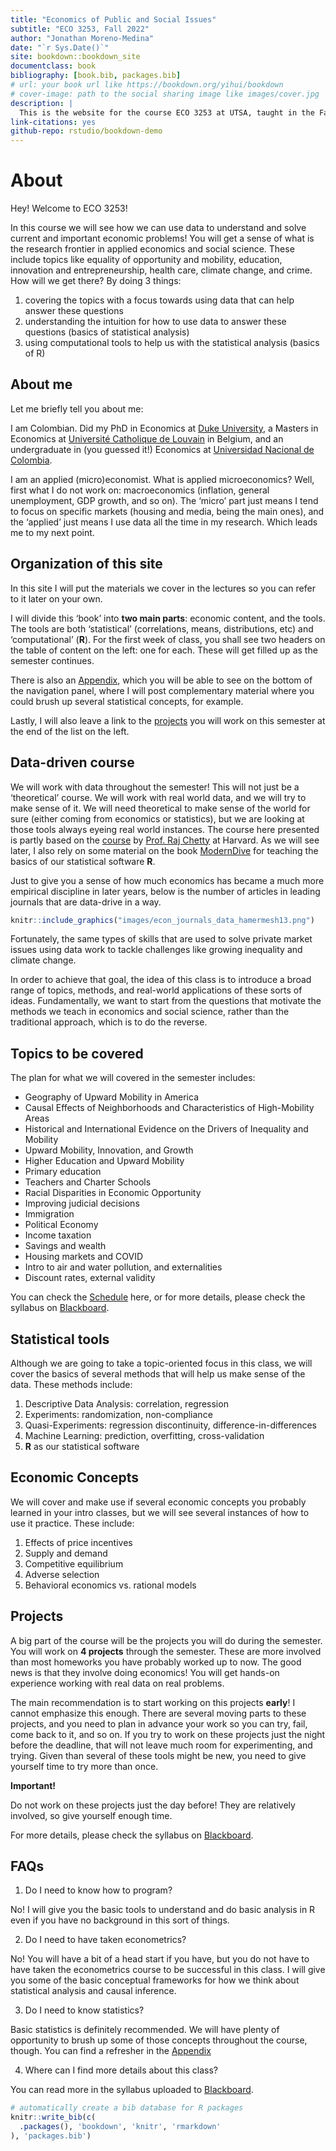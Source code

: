 ```yaml
--- 
title: "Economics of Public and Social Issues"
subtitle: "ECO 3253, Fall 2022"
author: "Jonathan Moreno-Medina"
date: "`r Sys.Date()`"
site: bookdown::bookdown_site
documentclass: book
bibliography: [book.bib, packages.bib]
# url: your book url like https://bookdown.org/yihui/bookdown
# cover-image: path to the social sharing image like images/cover.jpg
description: |
  This is the website for the course ECO 3253 at UTSA, taught in the Fall of 2022. 
link-citations: yes
github-repo: rstudio/bookdown-demo
---
```


# About {-}

Hey! Welcome to ECO 3253!

In this course we will see how we can use data to understand and solve current and important economic problems! You will get a sense of what is the research frontier in applied economics and social science. These include topics like equality of opportunity and mobility, education, innovation and entrepreneurship, health care, climate change, and crime. How will we get there? By doing 3 things:

1. covering the topics with a focus towards using data that can help answer these questions
2. understanding the intuition for how to use data to answer these questions (basics of statistical analysis)
3. using computational tools to help us with the statistical analysis (basics of R)

## About me {- #aboutme}

Let me briefly tell you about me: 

I am Colombian. Did my PhD in Economics at [Duke University](https://econ.duke.edu/), a Masters in Economics at [Université Catholique de Louvain](https://uclouvain.be/en/faculties/espo/esl) in Belgium, and an undergraduate in (you guessed it!) Economics at [Universidad Nacional de Colombia](https://unal.edu.co/). 

I am an applied (micro)economist. What is applied microeconomics? Well, first what I do not work on: macroeconomics (inflation, general unemployment, GDP growth, and so on). The 'micro' part just means I tend to focus on specific markets (housing and media, being the main ones), and the 'applied' just means I use data all the time in my research. Which leads me to my next point.

## Organization of this site {-}

In this site I will put the materials we cover in the lectures so you can refer to it later on your own. 

I will divide this 'book' into **two main parts**: economic content, and the tools. The tools are both 'statistical' (correlations, means, distributions, etc) and 'computational' (**R**). For the first week of class, you shall see two headers on the table of content on the left: one for each. These will get filled up as the semester continues. 

There is also an [Appendix](#appendixA), which you will be able to see on the bottom of the navigation panel, where I will post complementary material where you could brush up several statistical concepts, for example. 

Lastly, I will also leave a link to the [projects](#projects) you will work on this semester at the end of the list on the left. 

## Data-driven course {-}

We will work with data throughout the semester! This will not just be a 'theoretical' course. We will work with real world data, and we will try to make sense of it. We will need theoretical to make sense of the world for sure (either coming from economics or statistics), but we are looking at those tools always eyeing real world instances. The course here presented is partly based on the [course](https://opportunityinsights.org/course/) by [Prof. Raj Chetty](https://rajchetty.com/) at Harvard. As we will see later, I also rely on some material on the book [ModernDive](https://nulib.github.io/moderndive_book/index.html) for teaching the basics of our statistical software **R**.

Just to give you a sense of how much economics has became a much more empirical discipline in later years, below is the number of articles in leading journals that are data-drive in a way. 

```r
knitr::include_graphics("images/econ_journals_data_hamermesh13.png")
```

Fortunately, the same types of skills that are used to solve private market issues using data work to tackle challenges like growing inequality and climate change. 

In order to achieve that goal, the idea of this class is to introduce a broad range of topics, methods, and real-world applications of these sorts of ideas. Fundamentally, we want to start from the questions that motivate the methods we teach in economics and social science, rather than the traditional approach, which is to do the reverse.

## Topics to be covered {-}

The plan for what we will covered in the semester includes:

- Geography of Upward Mobility in America
- Causal Effects of Neighborhoods and Characteristics of High-Mobility Areas 
- Historical and International Evidence on the Drivers of Inequality and Mobility
- Upward Mobility, Innovation, and Growth
- Higher Education and Upward Mobility
- Primary education
- Teachers and Charter Schools
- Racial Disparities in Economic Opportunity
- Improving judicial decisions
- Immigration 
- Political Economy
- Income taxation
- Savings and wealth
- Housing markets and COVID
- Intro to air and water pollution, and externalities
- Discount rates, external validity

You can check the [Schedule](#schedule) here, or for more details, please check the syllabus on [Blackboard](https://utsa.blackboard.com/). 

## Statistical tools {-}

Although we are going to take a topic-oriented focus in this class, we will cover the basics of several methods that will help us make sense of the data. These methods include: 

1.	Descriptive Data Analysis: correlation, regression
2.	Experiments: randomization, non-compliance
3.	Quasi-Experiments: regression discontinuity, difference-in-differences
4.	Machine Learning: prediction, overfitting, cross-validation
5.	**R** as our statistical software

## Economic Concepts {-}

We will cover and make use if several economic concepts you probably learned in your intro classes, but we will see several instances of how to use it practice. These include:

1.	Effects of price incentives
2.	Supply and demand
3.	Competitive equilibrium
4.	Adverse selection
5.	Behavioral economics vs. rational models

## Projects {-}

A big part of the course will be the projects you will do during the semester. You will work on **4 projects** through the semester. These are more involved than most homeworks you have probably worked up to now. The good news is that they involve doing economics! You will get hands-on experience working with real data on real problems. 

The main recommendation is to start working on this projects **early**! I cannot emphasize this enough. There are several moving parts to these projects, and you need to plan in advance your work so you can try, fail, come back to it, and so on. If you try to work on these projects just the night before the deadline, that will not leave much room for experimenting, and trying. Given than several of these tools might be new, you need to give yourself time to try more than once. 

:::: {.blackbox data-latex=""}
::: {.center data-latex=""}
**Important!**
:::

Do not work on these projects just the day before! They are relatively involved, so give yourself enough time. 
::::

For more details, please check the syllabus on [Blackboard](https://utsa.blackboard.com/). 

## FAQs {-}

1. Do I need to know how to program?

No! I will give you the basic tools to understand and do basic analysis in R even if you have no background in this sort of things. 

2. Do I need to have taken econometrics? 

No! You will have a bit of a head start if you have, but you do not have to have taken the econometrics course to be successful in this class. I will give you some of the basic conceptual frameworks for how we think about statistical analysis and causal inference.

3. Do I need to know statistics? 

Basic statistics is definitely recommended. We will have plenty of opportunity to brush up some of those concepts throughout the course, though. You can find a refresher in the [Appendix](#appendixA)

4. Where can I find more details about this class? 

You can read more in the syllabus uploaded to [Blackboard](https://utsa.blackboard.com/). 


```r
# automatically create a bib database for R packages
knitr::write_bib(c(
  .packages(), 'bookdown', 'knitr', 'rmarkdown'
), 'packages.bib')
```
